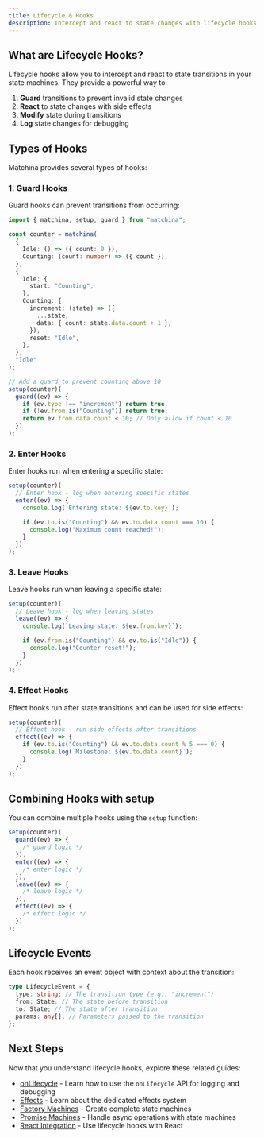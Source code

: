 ```yaml
---
title: Lifecycle & Hooks
description: Intercept and react to state changes with lifecycle hooks
---
```



## What are Lifecycle Hooks?

Lifecycle hooks allow you to intercept and react to state transitions in your state machines. They provide a powerful way to:

1. **Guard** transitions to prevent invalid state changes
2. **React** to state changes with side effects
3. **Modify** state during transitions
4. **Log** state changes for debugging

## Types of Hooks

Matchina provides several types of hooks:

### 1. Guard Hooks

Guard hooks can prevent transitions from occurring:

```ts
import { matchina, setup, guard } from "matchina";

const counter = matchina(
  {
    Idle: () => ({ count: 0 }),
    Counting: (count: number) => ({ count }),
  },
  {
    Idle: {
      start: "Counting",
    },
    Counting: {
      increment: (state) => ({
        ...state,
        data: { count: state.data.count + 1 },
      }),
      reset: "Idle",
    },
  },
  "Idle"
);

// Add a guard to prevent counting above 10
setup(counter)(
  guard((ev) => {
    if (ev.type !== "increment") return true;
    if (!ev.from.is("Counting")) return true;
    return ev.from.data.count < 10; // Only allow if count < 10
  })
);
```

### 2. Enter Hooks

Enter hooks run when entering a specific state:

```ts
setup(counter)(
  // Enter hook - log when entering specific states
  enter((ev) => {
    console.log(`Entering state: ${ev.to.key}`);

    if (ev.to.is("Counting") && ev.to.data.count === 10) {
      console.log("Maximum count reached!");
    }
  })
);
```

### 3. Leave Hooks

Leave hooks run when leaving a specific state:

```ts
setup(counter)(
  // Leave hook - log when leaving states
  leave((ev) => {
    console.log(`Leaving state: ${ev.from.key}`);

    if (ev.from.is("Counting") && ev.to.is("Idle")) {
      console.log("Counter reset!");
    }
  })
);
```

### 4. Effect Hooks

Effect hooks run after state transitions and can be used for side effects:

```ts
setup(counter)(
  // Effect hook - run side effects after transitions
  effect((ev) => {
    if (ev.to.is("Counting") && ev.to.data.count % 5 === 0) {
      console.log(`Milestone: ${ev.to.data.count}`);
    }
  })
);
```

## Combining Hooks with setup

You can combine multiple hooks using the `setup` function:

```ts
setup(counter)(
  guard((ev) => {
    /* guard logic */
  }),
  enter((ev) => {
    /* enter logic */
  }),
  leave((ev) => {
    /* leave logic */
  }),
  effect((ev) => {
    /* effect logic */
  })
);
```

## Lifecycle Events

Each hook receives an event object with context about the transition:

```ts
type LifecycleEvent = {
  type: string; // The transition type (e.g., "increment")
  from: State; // The state before transition
  to: State; // The state after transition
  params: any[]; // Parameters passed to the transition
};
```

## Next Steps

Now that you understand lifecycle hooks, explore these related guides:

- [onLifecycle](/matchina/guides/on-lifecycle) - Learn how to use the `onLifecycle` API for logging and debugging
- [Effects](/matchina/guides/effects) - Learn about the dedicated effects system
- [Factory Machines](/matchina/guides/machines) - Create complete state machines
- [Promise Machines](/matchina/guides/promises) - Handle async operations with state machines
- [React Integration](/matchina/guides/react) - Use lifecycle hooks with React

```

```
